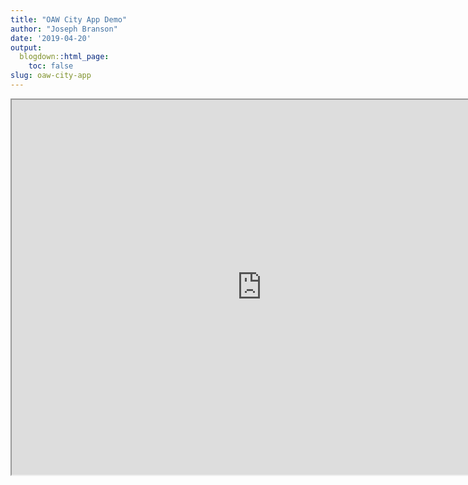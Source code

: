 ```yaml
---
title: "OAW City App Demo"
author: "Joseph Branson"
date: '2019-04-20'
output:
  blogdown::html_page:
    toc: false
slug: oaw-city-app
---
```


<p align="center"><iframe src="https://jpbranson.shinyapps.io/CityAppR/" width=800 height=600"></iframe></p>
